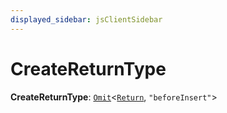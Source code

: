 ```yaml
---
displayed_sidebar: jsClientSidebar
---
```



# CreateReturnType

 **CreateReturnType**: [`Omit`](internal.Omit.mdx)<[`Return`](../classes/internal.Return.mdx), ``"beforeInsert"``\>
